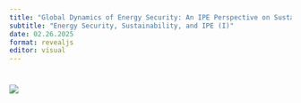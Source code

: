 ```yaml
---
title: "Global Dynamics of Energy Security: An IPE Perspective on Sustainable Supply Chains in Europe"
subtitle: "Energy Security, Sustainability, and IPE (I)"
date: 02.26.2025
format: revealjs
editor: visual
---
```


# 

![](/gdes-ipe/GDES-IPE/images/26.02.2025.png)
